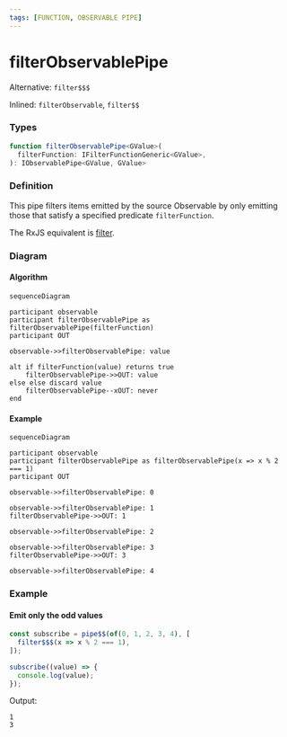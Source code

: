 ```yaml
---
tags: [FUNCTION, OBSERVABLE PIPE]
---
```


# filterObservablePipe

Alternative: `filter$$$`

Inlined: `filterObservable`, `filter$$`

### Types

```ts
function filterObservablePipe<GValue>(
  filterFunction: IFilterFunctionGeneric<GValue>,
): IObservablePipe<GValue, GValue>
```

### Definition

This pipe filters items emitted by the source Observable by only emitting those that satisfy a specified predicate `filterFunction`.

The RxJS equivalent is [filter](https://rxjs-dev.firebaseapp.com/api/operators/filter).

### Diagram

#### Algorithm

```mermaid
sequenceDiagram

participant observable
participant filterObservablePipe as filterObservablePipe(filterFunction)
participant OUT

observable->>filterObservablePipe: value

alt if filterFunction(value) returns true
    filterObservablePipe->>OUT: value
else else discard value
    filterObservablePipe--xOUT: never
end
```

#### Example

```mermaid
sequenceDiagram

participant observable
participant filterObservablePipe as filterObservablePipe(x => x % 2 === 1)
participant OUT

observable->>filterObservablePipe: 0

observable->>filterObservablePipe: 1
filterObservablePipe->>OUT: 1

observable->>filterObservablePipe: 2

observable->>filterObservablePipe: 3
filterObservablePipe->>OUT: 3

observable->>filterObservablePipe: 4
```

### Example

#### Emit only the odd values

```ts
const subscribe = pipe$$(of(0, 1, 2, 3, 4), [
  filter$$$(x => x % 2 === 1),
]);

subscribe((value) => {
  console.log(value);
});
```

Output:

```text
1
3
```
